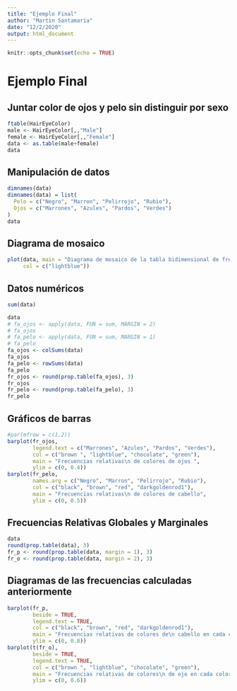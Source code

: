```yaml
---
title: "Ejemplo Final"
author: "Martin Santamaria"
date: "12/2/2020"
output: html_document
---
```


```r
knitr::opts_chunk$set(echo = TRUE)
```

# Ejemplo Final

## Juntar color de ojos y pelo sin distinguir por sexo

```r
ftable(HairEyeColor)
male <- HairEyeColor[,,"Male"]
female <- HairEyeColor[,,"Female"]
data <- as.table(male+female)
data
```

## Manipulación de datos

```r
dimnames(data)
dimnames(data) = list(
  Pelo = c("Negro", "Marron", "Pelirrojo", "Rubio"),
  Ojos = c("Marrones", "Azules", "Pardos", "Verdes") 
)
data
```

## Diagrama de mosaico

```r
plot(data, main = "Diagrama de mosaico de la tabla bidimensional de frecuencias\n de colores de cabellos y ojos", 
     col = c("lightblue"))
```

## Datos numéricos

```r
sum(data)
```

```r
data
# fa_ojos <- apply(data, FUN = sum, MARGIN = 2)
# fa_ojos
# fa_pelo <- apply(data, FUN = sum, MARGIN = 1)
# fa_pelo
fa_ojos <- colSums(data)
fa_ojos
fa_pelo <- rowSums(data)
fa_pelo
fr_ojos <- round(prop.table(fa_ojos), 3)
fr_ojos
fr_pelo <- round(prop.table(fa_pelo), 3)
fr_pelo
```

## Gráficos de barras

```r
#par(mfrow = c(1,2))
barplot(fr_ojos, 
        legend.text = c("Marrones", "Azules", "Pardos", "Verdes"), 
        col = c("brown ", "lightblue", "chocolate", "green"), 
        main = "Frecuencias relativas\n de colores de ojos ", 
        ylim = c(0, 0.4))
barplot(fr_pelo,
        names.arg = c("Negro", "Marron", "Pelirrojo", "Rubio"),
        col = c("black", "brown", "red", "darkgoldenrod1"), 
        main = "Frecuencias relativas\n de colores de cabello",
        ylim = c(0, 0.5))
```

## Frecuencias Relativas Globales y Marginales

```r
data
round(prop.table(data), 3)
fr_p <- round(prop.table(data, margin = 1), 3)
fr_o <- round(prop.table(data, margin = 2), 3)
```

## Diagramas de las frecuencias calculadas anteriormente

```r
barplot(fr_p, 
        beside = TRUE,
        legend.text = TRUE, 
        col = c("black", "brown", "red", "darkgoldenrod1"), 
        main = "Frecuencias relativas de colores de\n cabello en cada color de ojos", 
        ylim = c(0, 0.8))
barplot(t(fr_o),
        beside = TRUE,
        legend.text = TRUE,
        col = c("brown ", "lightblue", "chocolate", "green"),
        main = "Frecuencias relativas de colores\n de ojo en cada color de cabellos",
        ylim = c(0, 0.6))
```
